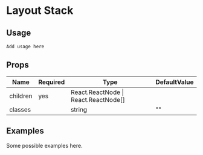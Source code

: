 # Layout Stack

## Usage

```
Add usage here
```

## Props

| Name | Required | Type | DefaultValue |
| -------- | -------- | ----------------------- |------------|
| children | yes | React.ReactNode \| React.ReactNode[] | |
| classes | | string | "" |

## Examples

Some possible examples here.
